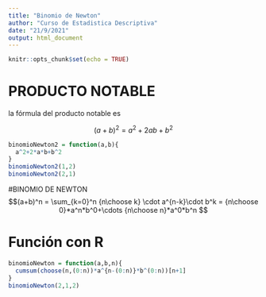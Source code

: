 ```yaml
---
title: "Binomio de Newton"
author: "Curso de Estadistica Descriptiva"
date: "21/9/2021"
output: html_document
---
```


```r
knitr::opts_chunk$set(echo = TRUE)
```

# PRODUCTO NOTABLE

la fórmula del producto notable es

$$(a+b)^2 = a^2+2ab+b^2$$

```r
binomioNewton2 = function(a,b){
  a^2+2*a*b+b^2
}
binomioNewton2(1,2)
binomioNewton2(2,1)
```
#BINOMIO DE NEWTON
$$(a+b)^n = \sum_{k=0}^n {n\choose k} \cdot a^{n-k}\cdot b^k = {n\choose 0}*a^n*b^0+\cdots {n\choose n}*a^0*b^n $$

# Función con R

```r
binomioNewton = function(a,b,n){
  cumsum(choose(n,(0:n))*a^{n-(0:n)}*b^(0:n))[n+1]
}
binomioNewton(2,1,2)
```









